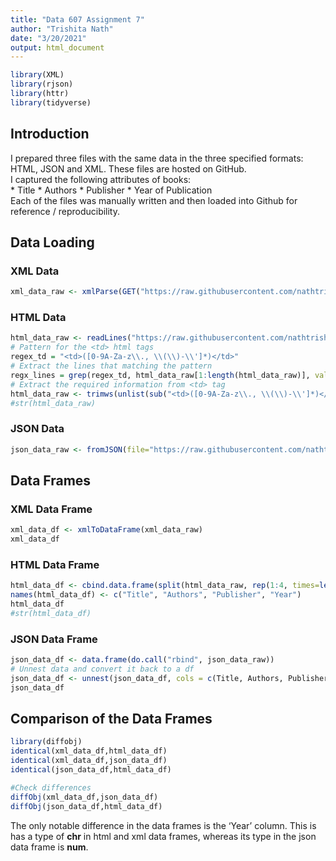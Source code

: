 ---
title: "Data 607 Assignment 7"
author: "Trishita Nath"
date: "3/20/2021"
output: html_document
---

```{r echo=TRUE, eval=TRUE}
library(XML)
library(rjson)
library(httr)
library(tidyverse)
```
## Introduction

I prepared three files with the same data in the three specified formats: HTML, JSON and XML. These files are hosted on GitHub.   
I captured the following attributes of books:  
* Title
* Authors
* Publisher
* Year of Publication  
Each of the files was manually written and then loaded into Github for reference / reproducibility.  

## Data Loading

### XML Data

```{r echo=TRUE, eval=TRUE}
xml_data_raw <- xmlParse(GET("https://raw.githubusercontent.com/nathtrish334/Data-607/main/bookdata.xml"))
```
### HTML Data

```{r echo=TRUE, eval=TRUE}
html_data_raw <- readLines("https://raw.githubusercontent.com/nathtrish334/Data-607/main/bookdata.html")
# Pattern for the <td> html tags
regex_td = "<td>([0-9A-Za-z\\., \\(\\)-\\']*)</td>"
# Extract the lines that matching the pattern
regx_lines = grep(regex_td, html_data_raw[1:length(html_data_raw)], value=TRUE)
# Extract the required information from <td> tag
html_data_raw <- trimws(unlist(sub("<td>([0-9A-Za-z\\., \\(\\)-\\']*)</td>", "\\1", regx_lines)))
#str(html_data_raw)
```
### JSON Data

```{r echo=TRUE, eval=TRUE}
json_data_raw <- fromJSON(file="https://raw.githubusercontent.com/nathtrish334/Data-607/main/bookdata.json")
```

## Data Frames

### XML Data Frame

```{r echo=TRUE, eval=TRUE}
xml_data_df <- xmlToDataFrame(xml_data_raw)
xml_data_df
```

### HTML Data Frame

```{r echo=TRUE, eval=TRUE}
html_data_df <- cbind.data.frame(split(html_data_raw, rep(1:4, times=length(html_data_raw)/4)), stringsAsFactors=F)
names(html_data_df) <- c("Title", "Authors", "Publisher", "Year")
html_data_df
#str(html_data_df)
```

### JSON Data Frame

```{r echo=TRUE, eval=TRUE}
json_data_df <- data.frame(do.call("rbind", json_data_raw))
# Unnest data and convert it back to a df
json_data_df <- unnest(json_data_df, cols = c(Title, Authors, Publisher, Year)) %>% data.frame()
json_data_df
```

## Comparison of the Data Frames

```{r echo=TRUE, eval=TRUE}
library(diffobj)
identical(xml_data_df,html_data_df)
identical(xml_data_df,json_data_df)
identical(json_data_df,html_data_df)

#Check differences
diffObj(xml_data_df,json_data_df)
diffObj(json_data_df,html_data_df)
```

The only notable difference in the data frames is the 'Year' column. This is has a type of **chr** in html and xml data frames, whereas its type in the json data frame is **num**.